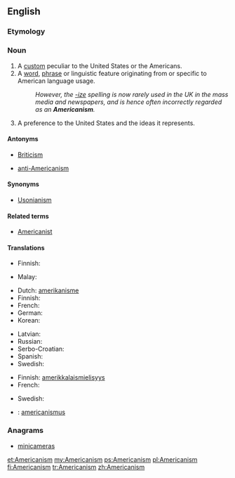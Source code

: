 ==English==
{{wikipedia}}

===Etymology===
{{suffix|American|ism}}

===Noun===
{{en-noun|s|-}}

# A [[custom]] peculiar to the United States or the Americans.
# A [[word]], [[phrase]] or linguistic feature originating from or specific to American language usage.
#: ''However, the [[-ize]] spelling is now rarely used in the UK in the mass media and newspapers, and is hence often incorrectly regarded as an '''Americanism'''.''
# A preference to the United States and the ideas it represents.

====Antonyms====
* {{sense|word specific to American usage}} [[Briticism]]
* {{sense|preference for the U.S.}} [[anti-Americanism]]

====Synonyms====
* [[Usonianism]]

====Related terms====
* [[Americanist]]

====Translations====
{{trans-top|custom}}
* Finnish: {{t+|fi|amerikanismi}}
{{trans-mid}}
* Malay: {{t-|ms|amerikanisme}}
{{trans-bottom}}

{{trans-top|linguistic feature}}
* Dutch: [[amerikanisme]] {{n}}
* Finnish: {{t+|fi|amerikanismi}}
* French: {{t+|fr|américanisme}}
* German: {{t-|de|Amerikanismus|m}}
* Korean: {{t+|ko|미어|tr=mieo}}
{{trans-mid}}
* Latvian: {{t-|lv|amerikānisms}}
* Russian: {{t+|ru|американизм|m|tr=amerikanízm}}
* Serbo-Croatian: {{t-|sh|amerikanizam|m}}
* Spanish: {{t-|es|americanismo|m}}
* Swedish: {{t+|sv|amerikanism|c}}
{{trans-bottom}}

{{trans-top|preference}}
* Finnish: [[amerikkalaismielisyys]]
* French: {{t+|fr|américanisme}}
{{trans-mid}}
* Swedish: {{t+|sv|amerikanism|c}}
{{trans-bottom}}

{{checktrans-top}}
* {{ttbc|la}}: [[americanismus]]
{{trans-bottom}}

===Anagrams===
* [[minicameras#English|minicameras]]

[[et:Americanism]]
[[my:Americanism]]
[[ps:Americanism]]
[[pl:Americanism]]
[[fi:Americanism]]
[[tr:Americanism]]
[[zh:Americanism]]